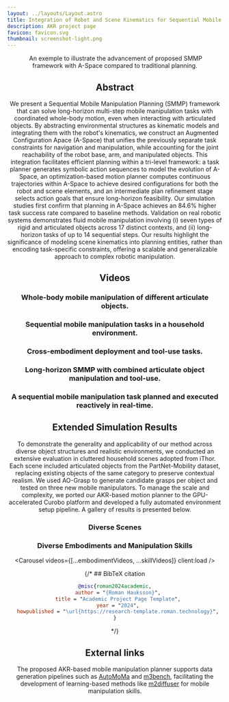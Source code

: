 ```yaml
---
layout: ../layouts/Layout.astro
title: Integration of Robot and Scene Kinematics for Sequential Mobile Manipulation Planning
description: AKR project page
favicon: favicon.svg
thumbnail: screenshot-light.png
---
```






<Header
  title={frontmatter.title}
  authors={[
    {
      name: "Ziyuan Jiao",
      url: "https://scholar.google.com/citations?user=YfWhJZoAAAAJ&hl=en",
      institution: "BIGAI",
    },
    {
      name: "Yida Niu",
      url: "https://github.com/fi6",
      institution: "BIGAI, Peking University",
    },
    {
      name: "Zeyu Zhang",
      url: "https://zeyuzhang.com",
      institution: "BIGAI",
    },
    {
      name: "Yangyang Wu",
      url: "https://github.com/OliverWu1996",
      institution: "Peking University",
    },
    {
      name: "Yao Su",
      url: "https://yaosu.info",
      institution: "BIGAI",
    },
    {
      name: "Yixin Zhu",
      url: "https://yzhu.io",
      institution: "Peking University",
    },
    {
      name: "Hangxin Liu",
      url: "https://liuhx111.github.io",
      institution: "BIGAI",
    },
    {
      name: "Song-Chun Zhu",
      url: "https://zhusongchun.net/",
      institution: "BIGAI, Peking University",
    },
  ]}
  conference="Transactions on Robotics"
  notes={[
    {
      text: "If you have any question, please contact jiaoziyuan at bigai dot ai.",
    },
  ]}
  links={[
    {
      name: "Paper",
      url: "",
      icon: "ri:file-pdf-2-line",
    },
    {
      name: "Code",
      url: "https://github.com/zyjiao4728/AKR-Planning/tree/release",
      icon: "ri:github-line",
    },
    {
      name: "PDDL",
      url: "https://github.com/zyjiao4728/AKR-PDDL",
      icon: "ri:github-line"
    },
    {
      name: "arXiv",
      url: "",
      icon: "academicons:arxiv",
    },
  ]}
  />


<Figure>
  <Image slot="figure" source={overview} altText="An exemple to illustrate the advancement of proposed SMMP framework with A-Space compared to traditional planning." />
  <span slot="caption">An exemple to illustrate the advancement of proposed SMMP framework with A-Space compared to traditional planning.</span>
</Figure>

<HighlightedSection>

## Abstract

We present a Sequential Mobile Manipulation Planning (SMMP) framework that can solve long-horizon multi-step mobile manipulation tasks with coordinated whole-body motion, even when interacting with articulated objects. By abstracting environmental structures as kinematic models and integrating them with the robot's kinematics, we construct an Augmented Configuration Apace (A-Space) that unifies the previously separate task constraints for navigation and manipulation, while accounting for the joint reachability of the robot base, arm, and manipulated objects. This integration facilitates efficient planning within a tri-level framework: a task planner generates symbolic action sequences to model the evolution of A-Space, an optimization-based motion planner computes continuous trajectories within A-Space to achieve desired configurations for both the robot and scene elements, and an intermediate plan refinement stage selects action goals that ensure long-horizon feasibility. Our simulation studies first confirm that planning in A-Space achieves an 84.6\% higher task success rate compared to baseline methods. Validation on real robotic systems demonstrates fluid mobile manipulation involving (i) seven types of rigid and articulated objects across 17 distinct contexts, and (ii) long-horizon tasks of up to 14 sequential steps. Our results highlight the significance of modeling scene kinematics into planning entities, rather than encoding task-specific constraints, offering a scalable and generalizable approach to complex robotic manipulation.

</HighlightedSection>


## Videos
### Whole-body mobile manipulation of different articulate objects.
<div style="width: 50%;">
  <Figure>
      <YouTubeVideo slot="figure" videoId="ol5vkf9jb8M" />
  </Figure>
</div>

### Sequential mobile manipulation tasks in a household environment.
<div style="width: 50%;">
  <Figure>
      <YouTubeVideo slot="figure" videoId="wrC0FHQCAUY" />
  </Figure>
</div>

### Cross-embodiment deployment and tool-use tasks.
<div style="width: 50%;">
  <Figure>
      <YouTubeVideo slot="figure" videoId="Oh4533eYdJE" />
  </Figure>
</div>

### Long-horizon SMMP with combined articulate object manipulation and tool-use.
<div style="width: 50%;">
  <Figure>
      <YouTubeVideo slot="figure" videoId="pUeKHHS2d3k" />
  </Figure>
</div>

### A sequential mobile manipulation task planned and executed reactively in real-time.
<div style="width: 50%;">
  <Figure>
      <YouTubeVideo slot="figure" videoId="lU2401F4JMo"/>      
  </Figure>
</div>

## Extended Simulation Results

To demonstrate the generality and applicability of our method across diverse object structures and realistic environments, we conducted an extensive evaluation in cluttered household scenes adopted from iThor. Each scene included articulated objects from the PartNet-Mobility dataset, replacing existing objects of the same category to preserve contextual realism. We used AO-Grasp to generate candidate grasps per object and tested on three new mobile manipulators. To manage the scale and complexity, we ported our AKR-based motion planner to the GPU-accelerated Curobo platform and developed a fully automated environment setup pipeline. A gallery of results is presented below.


### Diverse Scenes
<Carousel 
  videos={sceneVideos}
  client:load
/>

### Diverse Embodiments and Manipulation Skills

<Carousel 
  videos={[...embodimentVideos, ...skillVideos]}
  client:load
/>



{/* ## BibTeX citation

```bibtex
@misc{roman2024academic,
  author = "{Roman Hauksson}",
  title = "Academic Project Page Template",
  year = "2024",
  howpublished = "\url{https://research-template.roman.technology}",
}
```
*/}

## External links

The proposed AKR-based mobile manipulation planner supports data generation pipelines such as [AutoMoMa](https://automoma.pages.dev/) and [m3bench](https://zeyuzhang.com/papers/m3bench/), facilitating the development of learning-based methods like [m2diffuser](https://m2diffuser.github.io/) for mobile manipulation skills.

